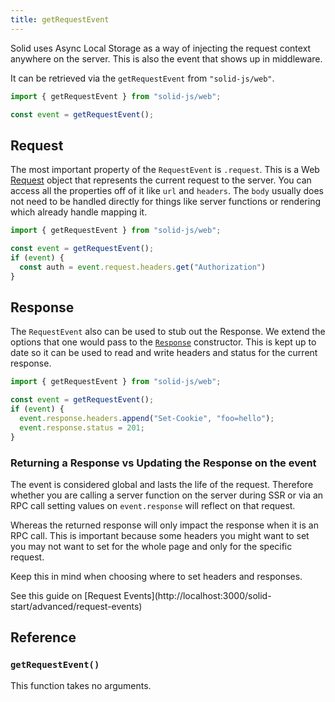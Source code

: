 ```yaml
---
title: getRequestEvent
---
```


Solid uses Async Local Storage as a way of injecting the request context anywhere on the server. This is also the event that shows up in middleware.

It can be retrieved via the `getRequestEvent` from `"solid-js/web"`.

```js
import { getRequestEvent } from "solid-js/web";

const event = getRequestEvent();
```

## Request

The most important property of the `RequestEvent` is `.request`. This is a Web [Request](https://developer.mozilla.org/en-US/docs/Web/API/Request) object that represents the current request to the server. You can access all the properties off of it like `url` and `headers`. The `body` usually does not need to be handled directly for things like server functions or rendering which already handle mapping it.

```js
import { getRequestEvent } from "solid-js/web";

const event = getRequestEvent();
if (event) {
  const auth = event.request.headers.get("Authorization")
}
```

## Response

The `RequestEvent` also can be used to stub out the Response. We extend the options that one would pass to the [`Response`](https://developer.mozilla.org/en-US/docs/Web/API/Response/Response#options) constructor. This is kept up to date so it can be used to read and write headers and status for the current response.

```js
import { getRequestEvent } from "solid-js/web";

const event = getRequestEvent();
if (event) {
  event.response.headers.append("Set-Cookie", "foo=hello");
  event.response.status = 201;
}
```

### Returning a Response vs Updating the Response on the event

The event is considered global and lasts the life of the request. Therefore whether you are calling a server function on the server during SSR or via an RPC call setting values on `event.response` will reflect on that request.

Whereas the returned response will only impact the response when it is an RPC call. This is important because some headers you might want to set you may not want to set for the whole page and only for the specific request.

Keep this in mind when choosing where to set headers and responses.

<Callout title="Usage with SolidStart">
See this guide on [Request Events](http://localhost:3000/solid-start/advanced/request-events)
</Callout>

## Reference

### `getRequestEvent()`

This function takes no arguments.